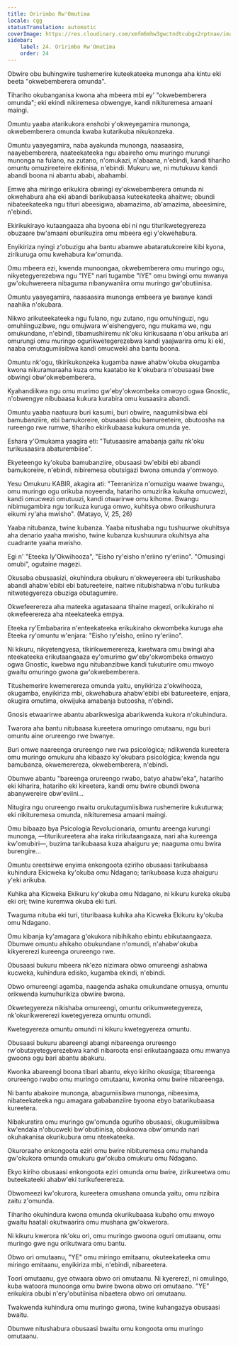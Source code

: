 ```yaml
---
title: Oririmbo Rw'Omutima
locale: cgg
statusTranslation: automatic
coverImage: https://res.cloudinary.com/xmfm6mhw3gwctndtcubgx2rptnae/image/upload/v1740468922/small_cover_tratado_de_psicologia_revolucionaria_a4c0dca4e0.webp
sidebar:
    label: 24. Oririmbo Rw'Omutima
    order: 24
---
```

Obwire obu buhingwire tushemerire kuteekateeka munonga aha kintu eki beeta "okwebemberera omunda".

Tihariho okubanganisa kwona aha mbeera mbi ey' "okwebemberera omunda"; eki ekindi nikiremesa obwengye, kandi nikituremesa amaani maingi.

Omuntu yaaba atarikukora enshobi y'okweyegamira munonga, okwebemberera omunda kwaba kutarikuba nikukonzeka.

Omuntu yaayegamira, naba ayakunda munonga, naasaasira, naayebemberera, naateekateeka ngu abaireho omu muringo murungi munonga na fulano, na zutano, n'omukazi, n'abaana, n'ebindi, kandi tihariho omuntu omuzireeteire ekitinisa, n'ebindi. Mukuru we, ni mutukuvu kandi abandi boona ni abantu ababi, abahambi.

Emwe aha miringo erikukira obwingi ey'okwebemberera omunda ni okwehabura aha eki abandi barikubaasa kuteekateeka ahaitwe; obundi nibateekateeka ngu tituri abeesigwa, abamazima, ab'amazima, abeesimire, n'ebindi.

Ekirikukirayo kutaangaaza aha byoona ebi ni ngu titurikwetegyereza obuzaare bw'amaani oburikuzira omu mbeera egi y'okwehabura.

Enyikiriza nyingi z'obuzigu aha bantu abamwe abataratukoreire kibi kyona, zirikuruga omu kwehabura kw'omunda.

Omu mbeera ezi, kwenda munoongaa, okwebemberera omu muringo ogu, nikyetegyerezebwa ngu "IYE" nari tugambe "IYE" omu bwingi omu mwanya gw'okuhwereera nibaguma nibanywaniira omu muringo gw'obutiinisa.

Omuntu yaayegamira, naasaasira munonga embeera ye bwanye kandi naahika n'okubara.

Nikwo arikuteekateeka ngu fulano, ngu zutano, ngu omuhinguzi, ngu omuhiinguzibwe, ngu omujwara w'eishengyero, ngu mukama we, ngu omukundane, n'ebindi, tibamushiiremu nk'oku kirikusaana n'obu arikuba ari omurungi omu muringo ogurikwetegerezebwa kandi yaajwarira omu ki eki, naaba omutagumiisibwa kandi omucweki aha bantu boona.

Omuntu nk'ogu, tikirikukonzeka kugamba nawe ahabw'okuba okugamba kwona nikuramaraaha kuza omu kaatabo ke k'okubara n'obusaasi bwe obwingi obw'okwebemberera.

Kyahandiikwa ngu omu murimo gw'eby'okwombeka omwoyo ogwa Gnostic, n'obwengye nibubaasa kukura kurabira omu kusaasira abandi.

Omuntu yaaba naatuura buri kasumi, buri obwire, naagumiisibwa ebi bamubanziire, ebi bamukoreire, obusaasi obu bamureeteire, obutoosha na rureengo rwe rumwe, tihariho ekirikubaasa kukura omunda ye.

Eshara y'Omukama yaagira eti: "Tutusaasire amabanja gaitu nk'oku turikusaasira abaturembiise".

Ekyeteengo ky'okuba bamubanziire, obusaasi bw'ebibi ebi abandi bamukoreire, n'ebindi, nibiremesa obutsigazi bwona omunda y'omwoyo.

Yesu Omukuru KABIR, akagira ati: "Teeraniriza n'omuzigu waawe bwangu, omu muringo ogu orikuba noyeenda, hatariho omuzirika kukuha omucwezi, kandi omucwezi omutuuzi, kandi otwarirwe omu kihome. Bwangu nibimugambira ngu torikuza kuruga omwo, kuhitsya obwo orikushurura eikumi ry'aha mwisho". (Matayo, V, 25, 26)

Yaaba nitubanza, twine kubanza. Yaaba nitushaba ngu tushuurwe okuhitsya aha denario yaaha mwisho, twine kubanza kushuurura okuhitsya aha cuadrante yaaha mwisho.

Egi n' "Eteeka ly'Okwihooza", "Eisho ry'eisho n'eriino ry'eriino". "Omusingi omubi", ogutaine magezi.

Okusaba obusaasizi, okuhindura obukuru n'okweyereera ebi turikushaba abandi ahabw'ebibi ebi batureeteire, naitwe nitubishabwa n'obu turikuba nitwetegyereza obuziga obutagumire.

Okwefeerereza aha mateeka agatasaana tihaine magezi, orikukiraho ni okwefeerereza aha nteekateeka empya.

Eteeka ry'Embabarira n'enteekateeka erikukiraho okwombeka kuruga aha Eteeka ry'omuntu w'enjara: "Eisho ry'eisho, eriino ry'eriino".

Ni kikuru, nikyetengyesa, tikirikwemerereza, kwetwara omu bwingi aha nteekateeka erikutaangaaza ey'omurimo gw'eby'okwombeka omwoyo ogwa Gnostic, kwebwa ngu nitubanzibwe kandi tukuturire omu mwoyo gwaitu omuringo gwona gw'okwebemberera.

Titushemerire kwemerereza omunda yaitu, enyikiriza z'okwihooza, okugamba, enyikiriza mbi, okwehabura ahabw'ebibi ebi batureeteire, enjara, okugira omutima, okwijuka amabanja butoosha, n'ebindi.

Gnosis etwaarirwe abantu abarikwesiga abarikwenda kukora n'okuhindura.

Twarora aha bantu nitubaasa kureetera omuringo omutaanu, ngu buri omuntu aine orureengo rwe bwanye.

Buri omwe naareenga orureengo rwe rwa psicológica; ndikwenda kureetera omu muringo omukuru aha kibaazo ky'okubara psicológica; kwenda ngu bamubanza, okwemerereza, okwebemberera, n'ebindi.

Obumwe abantu "bareenga orureengo rwabo, batyo ahabw'eka", hatariho eki kiharira, hatariho eki kireetera, kandi omu bwire obundi bwona abanywereire obw'eviini…

Nitugira ngu orureengo rwaitu orukutagumiisibwa rushemerire kukuturwa; eki nikituremesa omunda, nikituremesa amaani maingi.

Omu bibaazo bya Psicología Revolucionaria, omuntu areenga kurungi munonga, —titurikureetera aha iraka ririkutaangaaza, nari aha kureenga kw'omubiri—, buzima tarikubaasa kuza ahaiguru ye; naaguma omu bwira burengire…

Omuntu oreetsirwe enyima enkongoota eziriho obusaasi tarikubaasa kuhindura Ekicweka ky'okuba omu Ndagano; tarikubaasa kuza ahaiguru y'eki arikuba.

Kuhika aha Kicweka Ekikuru ky'okuba omu Ndagano, ni kikuru kureka okuba eki ori; twine kuremwa okuba eki turi.

Twaguma nituba eki turi, tituribaasa kuhika aha Kicweka Ekikuru ky'okuba omu Ndagano.

Omu kibanja ky'amagara g'okukora nibihikaho ebintu ebikutaangaaza. Obumwe omuntu ahikaho obukundane n'omundi, n'ahabw'okuba kikyererezi kureenga orureengo rwe.

Obusaasi bukuru mbeera nk'ezo nizimara obwo omureengi ashabwa kucweka, kuhindura edisko, kugamba ekindi, n'ebindi.

Obwo omureengi agamba, naagenda ashaka omukundane omusya, omuntu orikwenda kumuhurikiza obwiire bwona.

Okwetegyereza nikishaba omureengi, omuntu orikumwetegyereza, nk'okurikwererezi kwetegyereza omuntu omundi.

Kwetegyereza omuntu omundi ni kikuru kwetegyereza omuntu.

Obusaasi bukuru abareengi abangi nibareenga orureengo rw'obutayetegyerezebwa kandi nibaroota ensi erikutaangaaza omu mwanya gwoona ogu bari abantu abakuru.

Kwonka abareengi boona tibari abantu, ekyo kiriho okusiga; tibareenga orureengo rwabo omu muringo omutaanu, kwonka omu bwire nibareenga.

Ni bantu abakoire munonga, abagumiisibwa munonga, nibeesima, nibateekateeka ngu amagara gababanziire byoona ebyo batarikubaasa kureetera.

Nibakuratira omu muringo gw'omunda oguriho obusaasi, okugumiisibwa kw'endala n'obucweki bw'obutiinisa, obukoowa obw'omunda nari okuhakanisa okurikubura omu nteekateeka.

Okuroraaho enkongoota eziri omu bwire nibituremesa omu muhanda gw'okukora omunda omukuru gw'okuba omukuru omu Ndagano.

Ekyo kiriho obusaasi enkongoota eziri omunda omu bwire, zirikureetwa omu buteekateeki ahabw'eki turikufeerereza.

Obwomeezi kw'okurora, kureetera omushana omunda yaitu, omu nzibira zaitu z'omunda.

Tihariho okuhindura kwona omunda okurikubaasa kubaho omu mwoyo gwaitu haatali okutwaarira omu mushana gw'okwerora.

Ni kikuru kwerora nk'oku ori, omu muringo gwoona oguri omutaanu, omu muringo gwe ngu orikutwara omu bantu.

Obwo ori omutaanu, "YE" omu miringo emitaanu, okuteekateeka omu miringo emitaanu, enyikiriza mbi, n'ebindi, nibareetera.

Toori omutaanu, gye otwaara obwo ori omutaanu. Ni kyererezi, ni omulingo, kuba watoora munoonga omu bwire bwona obwo ori omutaano. "YE" erikukira obubi n'ery'obutiinisa nibaetera obwo ori omutaanu.

Twakwenda kuhindura omu muringo gwona, twine kuhangazya obusaasi bwaitu.

Obumwe nitushabura obusaasi bwaitu omu kongoota omu muringo omutaanu.

